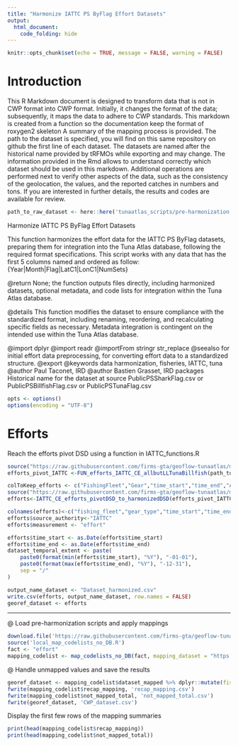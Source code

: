 ```yaml
---
title: "Harmonize IATTC PS ByFlag Effort Datasets"
output: 
  html_document: 
    code_folding: hide
---
```

```r
knitr::opts_chunk$set(echo = TRUE, message = FALSE, warning = FALSE)
```

# Introduction

This R Markdown document is designed to transform data that is not in CWP format into CWP format.
Initially, it changes the format of the data; subsequently, it maps the data to adhere to CWP standards.
This markdown is created from a function so the documentation keep the format of roxygen2 skeleton
A summary of the mapping process is provided. The path to the dataset is specified, you will find on this same repository on github the first line of each dataset. The datasets are named after the historical name provided by tRFMOs while exporting and may change. The information provided in the Rmd allows to understand correctly which dataset should be used in this markdown.
Additional operations are performed next to verify other aspects of the data, such as the consistency of the geolocation, the values, and the reported catches in numbers and tons.
If you are interested in further details, the results and codes are available for review.

```r
path_to_raw_dataset <- here::here('tunaatlas_scripts/pre-harmonization', 'iattc', 'effort', 'data', 'PublicPSSharkFlag.csv')
```

Harmonize IATTC PS ByFlag Effort Datasets

This function harmonizes the effort data for the IATTC PS ByFlag datasets,
preparing them for integration into the Tuna Atlas database, following the required format specifications.
This script works with any data that has the first 5 columns named and ordered as follow: {Year|Month|Flag|LatC1|LonC1|NumSets}


@return None; the function outputs files directly, including harmonized datasets,
        optional metadata, and code lists for integration within the Tuna Atlas database.

@details This function modifies the dataset to ensure compliance with the standardized
         format, including renaming, reordering, and recalculating specific fields as necessary.
         Metadata integration is contingent on the intended use within the Tuna Atlas database.

@import dplyr
@import readr
@importFrom stringr str_replace
@seealso \code{\link{FUN_efforts_IATTC_CE_allbutLLTunaBillfish}} for initial effort data preprocessing,
         \code{\link{IATTC_CE_efforts_pivotDSD_to_harmonizedDSD}} for converting effort data to a standardized structure.
@export
@keywords data harmonization, fisheries, IATTC, tuna
@author Paul Taconet, IRD \email{paul.taconet@ird.fr}
@author Bastien Grasset, IRD \email{bastien.grasset@ird.fr}
packages
Historical name for the dataset at source  PublicPSSharkFlag.csv or PublicPSBillfishFlag.csv or PublicPSTunaFlag.csv

```r
opts <- options()
options(encoding = "UTF-8")
```

# Efforts
Reach the efforts pivot DSD using a function in IATTC_functions.R

```r
source("https://raw.githubusercontent.com/firms-gta/geoflow-tunaatlas/master/R/sardara_functions/FUN_efforts_IATTC_CE_allbutLLTunaBillfish.R")
efforts_pivot_IATTC <-FUN_efforts_IATTC_CE_allbutLLTunaBillfish(path_to_raw_dataset,"NumSets","Flag","PS")

colToKeep_efforts <- c("FishingFleet","Gear","time_start","time_end","AreaName","School","EffortUnits","Effort")
source("https://raw.githubusercontent.com/firms-gta/geoflow-tunaatlas/master/R/sardara_functions/IATTC_CE_efforts_pivotDSD_to_harmonizedDSD.R")
efforts<-IATTC_CE_efforts_pivotDSD_to_harmonizedDSD(efforts_pivot_IATTC,colToKeep_efforts)

colnames(efforts)<-c("fishing_fleet","gear_type","time_start","time_end","geographic_identifier","fishing_mode","measurement_unit","measurement_value")
efforts$source_authority<-"IATTC"
efforts$measurement <- "effort"
```


```r
efforts$time_start <- as.Date(efforts$time_start)
efforts$time_end <- as.Date(efforts$time_end)
dataset_temporal_extent <- paste(
	paste0(format(min(efforts$time_start), "%Y"), "-01-01"),
	paste0(format(max(efforts$time_end), "%Y"), "-12-31"),
	sep = "/"
)

output_name_dataset <- "Dataset_harmonized.csv"
write.csv(efforts, output_name_dataset, row.names = FALSE)
georef_dataset <- efforts
```

----------------------------------------------------------------------------------------------------------------------------  
@ Load pre-harmonization scripts and apply mappings

```r
download.file('https://raw.githubusercontent.com/firms-gta/geoflow-tunaatlas/master/R/tunaatlas_scripts/pre-harmonization/map_codelists_no_DB.R', destfile = 'local_map_codelists_no_DB.R')
source('local_map_codelists_no_DB.R')
fact <- "effort"
mapping_codelist <- map_codelists_no_DB(fact, mapping_dataset = "https://raw.githubusercontent.com/fdiwg/fdi-mappings/main/global/firms/gta/codelist_mapping_rfmos_to_global.csv", dataset_to_map = georef_dataset, mapping_keep_src_code = FALSE, summary_mapping = TRUE, source_authority_to_map = c("IATTC", "CCSBT", "WCPFC", "ICCAT", "IOTC"))
```

@ Handle unmapped values and save the results

```r
georef_dataset <- mapping_codelist$dataset_mapped %>% dplyr::mutate(fishing_fleet = ifelse(fishing_fleet == 'UNK', 'NEI', fishing_fleet), gear_type = ifelse(gear_type == 'UNK', '99.9', gear_type))
fwrite(mapping_codelist$recap_mapping, 'recap_mapping.csv')
fwrite(mapping_codelist$not_mapped_total, 'not_mapped_total.csv')
fwrite(georef_dataset, 'CWP_dataset.csv')
```

Display the first few rows of the mapping summaries

```r
print(head(mapping_codelist$recap_mapping))
print(head(mapping_codelist$not_mapped_total))
```

